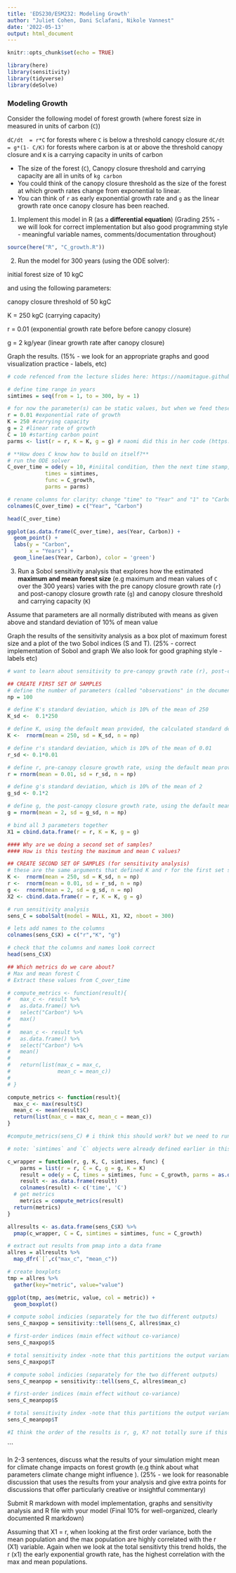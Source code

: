 ```yaml
---
title: 'EDS230/ESM232: Modeling Growth'
author: "Juliet Cohen, Dani Sclafani, Nikole Vannest"
date: '2022-05-13'
output: html_document
---
```


```r
knitr::opts_chunk$set(echo = TRUE)

library(here)
library(sensitivity)
library(tidyverse)
library(deSolve)
```

### Modeling Growth

Consider the following model of forest growth (where forest size in measured in units of carbon (`C`))

`dC/dt  = r*C`  for forests where `C` is below a threshold canopy closure
`dC/dt = g*(1- C/K)` for forests where carbon is at or above the threshold canopy closure and `K` is a carrying capacity in units of carbon

- The size of the forest (`C`), Canopy closure threshold and carrying capacity are all in units of `kg carbon` 
- You could think of the canopy closure threshold as the size of the forest at which growth rates change from exponential to linear.
- You can think of `r` as early exponential growth rate and `g` as the linear growth rate once canopy closure has been reached.

1. Implement this model in R (as a **differential equation**) (Grading 25% - we will look for correct implementation but also good programming style - meaningful variable names, comments/documentation throughout)

```r
source(here("R", "C_growth.R"))
```

2. Run the model for 300 years (using the ODE solver): 

initial forest size of 10 kgC

and using the following parameters:

canopy closure threshold of 50 kgC 

K = 250 kgC (carrying capacity) 

r =  0.01 (exponential growth rate before before canopy closure)

g = 2 kg/year (linear growth rate after canopy closure)

Graph the results. (15% - we look for an appropriate graphs and good visualization practice - labels, etc)

```r
# code refenced from the lecture slides here: https://naomitague.github.io/ESM232_course/lectures/lecture10_moredynamic.html#(7)

# define time range in years
simtimes = seq(from = 1, to = 300, by = 1)

# for now the parameter(s) can be static values, but when we feed these paramaters into sobol sensitivity analysis later we will need to make them ranges with means and standard deviation
r = 0.01 #exponential rate of growth
K = 250 #carrying capacity
g = 2 #linear rate of growth
C = 10 #starting carbon point
parms <- list(r = r, K = K, g = g) # naomi did this in her code (https://naomitague.github.io/ESM232_course/lectures/lecture10_moredynamic.html#(7)), I am not sure how we should change this variable for our purposes

# **How does C know how to build on itself?**
# run the ODE solver
C_over_time = ode(y = 10, #iniital condition, then the next time stamp, ODE uses the initial condition and the change in C
            times = simtimes, 
            func = C_growth,
            parms = parms)

# rename columns for clarity: change "time" to "Year" and "1" to "Carbon"
colnames(C_over_time) = c("Year", "Carbon")

head(C_over_time)
```

```r

ggplot(as.data.frame(C_over_time), aes(Year, Carbon)) + 
  geom_point() + 
  labs(y = "Carbon",
       x = "Years") +
  geom_line(aes(Year, Carbon), color = 'green')

```


3. Run a Sobol sensitivity analysis that explores how the estimated **maximum and mean forest size** (e.g maximum and mean values of `C` over the 300 years) varies with the pre canopy closure growth rate (`r`) and post-canopy closure growth rate (`g`) and canopy closure threshold and carrying capacity (`K`)

Assume that parameters are all normally distributed with means as given above and standard deviation of 10% of mean value

Graph the results of the sensitivity analysis as a box plot of maximum forest size and a plot of the two Sobol indices (S and T). (25% - correct implementation of Sobol and graph We also look for good graphing style -labels etc)

```r
# want to learn about sensitivity to pre-canopy growth rate (r), post-canopy closure growth rate (g), and canopy closure threshold and carrying capacity (K)

## CREATE FIRST SET OF SAMPLES
# define the number of parameters (called "observations" in the documentation for the rnorm() function)
np = 100

# define K's standard deviation, which is 10% of the mean of 250
K_sd <-  0.1*250

# define K, using the default mean provided, the calculated standard deviation, and the number of observations  
K <-  rnorm(mean = 250, sd = K_sd, n = np)

# define r's standard deviation, which is 10% of the mean of 0.01
r_sd <- 0.1*0.01

# define r, pre-canopy closure growth rate, using the default mean provided, the calculated standard deviation, and the number of observations  
r = rnorm(mean = 0.01, sd = r_sd, n = np)

# define g's standard deviation, which is 10% of the mean of 2
g_sd <- 0.1*2

# define g, the post-canopy closure growth rate, using the default mean provided, the calculated standard deviation, and the number of observations
g = rnorm(mean = 2, sd = g_sd, n = np)

# bind all 3 parameters together
X1 = cbind.data.frame(r = r, K = K, g = g)

#### Why are we doing a second set of samples?
#### How is this testing the maximum and mean C values?

## CREATE SECOND SET OF SAMPLES (for sensitivity analysis)
# these are the same arguments that defined K and r for the first set sample set
K <-  rnorm(mean = 250, sd = K_sd, n = np)
r <-  rnorm(mean = 0.01, sd = r_sd, n = np)
g <-  rnorm(mean = 2, sd = g_sd, n = np)
X2 <- cbind.data.frame(r = r, K = K, g = g)

```


```r
# run sensitivity analysis
sens_C = sobolSalt(model = NULL, X1, X2, nboot = 300)

# lets add names to the columns
colnames(sens_C$X) = c("r","K", "g")

# check that the columns and names look correct
head(sens_C$X)
```
 
```r
## Which metrics do we care about?
# Max and mean forest C 
# Extract these values from C_over_time

# compute_metrics <- function(result){
#   max_c <- result %>% 
#   as.data.frame() %>% 
#   select("Carbon") %>% 
#   max()
# 
#   mean_c <- result %>% 
#   as.data.frame() %>% 
#   select("Carbon") %>% 
#   mean()
#   
#   return(list(max_c = max_c,
#               mean_c = mean_c))
# 
# }

compute_metrics <- function(result){
  max_c <- max(result$C) 
  mean_c <- mean(result$C)
  return(list(max_c = max_c, mean_c = mean_c))
}

#compute_metrics(sens_C) # i think this should work? but we need to run the ODE first if so

# note: `simtimes` and `C` objects were already defined earlier in this Rmd when we tested the `C_growth()` function

c_wrapper = function(r, g, K, C, simtimes, func) {
    parms = list(r = r, C = C, g = g, K = K) 
    result = ode(y = C, times = simtimes, func = C_growth, parms = as.data.frame(parms)) 
    result <- as.data.frame(result)
    colnames(result) <- c('time', 'C')
  # get metrics
    metrics = compute_metrics(result)
  return(metrics)
}

allresults <- as.data.frame(sens_C$X) %>% 
  pmap(c_wrapper, C = C, simtimes = simtimes, func = C_growth)

```


```r
# extract out results from pmap into a data frame
allres = allresults %>% 
  map_dfr(`[`,c("max_c", "mean_c"))

# create boxplots
tmp = allres %>% 
  gather(key="metric", value="value")

ggplot(tmp, aes(metric, value, col = metric)) +
  geom_boxplot()
```


```r
# compute sobol indicies (separately for the two different outputs)
sens_C_maxpop = sensitivity::tell(sens_C, allres$max_c)

# first-order indices (main effect without co-variance)
sens_C_maxpop$S
```


```r
# total sensitivity index -note that this partitions the output variance - so values sum to 1
sens_C_maxpop$T
```



```r
# compute sobol indicies (separately for the two different outputs)
sens_C_meanpop = sensitivity::tell(sens_C, allres$mean_c)

# first-order indices (main effect without co-variance)
sens_C_meanpop$S

# total sensitivity index -note that this partitions the output variance - so values sum to 1
sens_C_meanpop$T

#I think the order of the results is r, g, K? not totally sure if this is accurate
```

```

In 2-3 sentences, discuss what the results of your simulation might mean for climate change impacts on forest growth (e.g think about what parameters climate change might influence ). (25% - we look for reasonable discussion that uses the results from your analysis and give extra points for discussions that offer particularly creative or insightful commentary)

Submit R markdown with model implementation, graphs and sensitivity analysis and R file with your model (Final 10% for well-organized, clearly documented R markdown)



Assuming that X1 = r, when looking at the first order variance, both the mean population and the max population are highly correlated with the r (X1) variable. Again when we look at the total sensitivty this trend holds, the r (x1) the early exponential growth rate, has the highest correlation with the max and mean populations.





